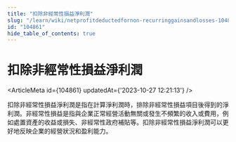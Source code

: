```yaml
---
title: "扣除非經常性損益淨利潤"
slug: "/learn/wiki/netprofitdeductedfornon-recurringgainsandlosses-104861"
id: "104861"
hide_table_of_contents: true
---
```



# 扣除非經常性損益淨利潤

<ArticleMeta id={104861} updatedAt={'2023-10-27 12:21:13'} />
<div className='border-solid border-b border-t-0 my-4 border-[var(--ifm-color-gray-300)]' />

扣除非經常性損益淨利潤是指在計算淨利潤時，排除非經常性損益項目後得到的淨利潤。非經常性損益是指與企業正常經營活動無關或發生不頻繁的收入或費用，例如處置資產的收益或損失、非經常性政府補貼等。扣除非經常性損益淨利潤可以更好地反映企業的經營狀況和盈利能力。
